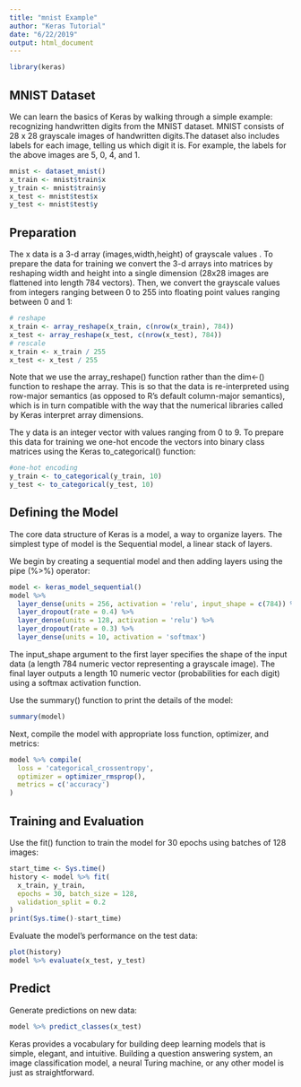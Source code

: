 ```yaml
---
title: "mnist Example"
author: "Keras Tutorial"
date: "6/22/2019"
output: html_document
---
```


```r
library(keras)
```

## MNIST Dataset
We can learn the basics of Keras by walking through a simple example: recognizing handwritten digits from the MNIST dataset. MNIST consists of 28 x 28 grayscale images of handwritten digits.The dataset also includes labels for each image, telling us which digit it is. For example, the labels for the above images are 5, 0, 4, and 1.
```r
mnist <- dataset_mnist()
x_train <- mnist$train$x
y_train <- mnist$train$y
x_test <- mnist$test$x
y_test <- mnist$test$y
```

## Preparation
The x data is a 3-d array (images,width,height) of grayscale values . To prepare the data for training we convert the 3-d arrays into matrices by reshaping width and height into a single dimension (28x28 images are flattened into length 784 vectors). Then, we convert the grayscale values from integers ranging between 0 to 255 into floating point values ranging between 0 and 1:
```r
# reshape
x_train <- array_reshape(x_train, c(nrow(x_train), 784))
x_test <- array_reshape(x_test, c(nrow(x_test), 784))
# rescale
x_train <- x_train / 255
x_test <- x_test / 255

```
Note that we use the array_reshape() function rather than the dim<-() function to reshape the array. This is so that the data is re-interpreted using row-major semantics (as opposed to R’s default column-major semantics), which is in turn compatible with the way that the numerical libraries called by Keras interpret array dimensions.

The y data is an integer vector with values ranging from 0 to 9. To prepare this data for training we one-hot encode the vectors into binary class matrices using the Keras to_categorical() function:
```r
#one-hot encoding
y_train <- to_categorical(y_train, 10)
y_test <- to_categorical(y_test, 10)

```
## Defining the Model
The core data structure of Keras is a model, a way to organize layers. The simplest type of model is the Sequential model, a linear stack of layers.

We begin by creating a sequential model and then adding layers using the pipe (%>%) operator:
```r
model <- keras_model_sequential() 
model %>% 
  layer_dense(units = 256, activation = 'relu', input_shape = c(784)) %>% 
  layer_dropout(rate = 0.4) %>% 
  layer_dense(units = 128, activation = 'relu') %>%
  layer_dropout(rate = 0.3) %>%
  layer_dense(units = 10, activation = 'softmax')
```
The input_shape argument to the first layer specifies the shape of the input data (a length 784 numeric vector representing a grayscale image). The final layer outputs a length 10 numeric vector (probabilities for each digit) using a softmax activation function.

Use the summary() function to print the details of the model:
```r
summary(model)
```
Next, compile the model with appropriate loss function, optimizer, and metrics:
```r
model %>% compile(
  loss = 'categorical_crossentropy',
  optimizer = optimizer_rmsprop(),
  metrics = c('accuracy')
)
```
## Training and Evaluation
Use the fit() function to train the model for 30 epochs using batches of 128 images:
```r
start_time <- Sys.time()
history <- model %>% fit(
  x_train, y_train, 
  epochs = 30, batch_size = 128, 
  validation_split = 0.2
)
print(Sys.time()-start_time)
```

Evaluate the model’s performance on the test data:
```r
plot(history)
model %>% evaluate(x_test, y_test)

```

## Predict
Generate predictions on new data:
```r
model %>% predict_classes(x_test)
```
Keras provides a vocabulary for building deep learning models that is simple, elegant, and intuitive. Building a question answering system, an image classification model, a neural Turing machine, or any other model is just as straightforward.